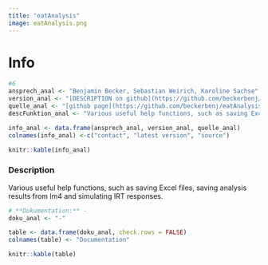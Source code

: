 ```yaml
---
title: "eatAnalysis"
image: eatAnalysis.png
---
```


# Info

```r
#6
ansprech_anal <- "Benjamin Becker, Sebastian Weirich, Karoline Sachse"
version_anal <- "[DESCRIPTION on github](https://github.com/beckerbenj/eatAnalysis/blob/master/DESCRIPTION)"
quelle_anal <- "[github page](https://github.com/beckerbenj/eatAnalysis)"
descFunktion_anal <- "Various useful help functions, such as saving Excel files, saving analysis results from lm4 and simulating IRT responses."

info_anal <- data.frame(ansprech_anal, version_anal, quelle_anal)
colnames(info_anal) <-c("contact", "latest version", "source")

knitr::kable(info_anal)
```

### Description

Various useful help functions, such as saving Excel files, saving analysis results from lm4 and simulating IRT responses.

```r
# **Dokumentation:** -
doku_anal <- "-"

table <- data.frame(doku_anal, check.rows = FALSE)
colnames(table) <- "Documentation"

knitr::kable(table)
```
